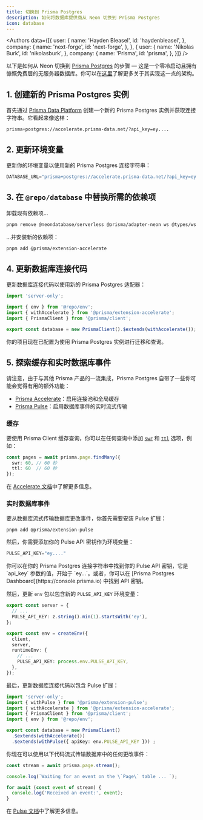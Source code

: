 ```yaml
---
title: 切换到 Prisma Postgres
description: 如何将数据库提供商从 Neon 切换到 Prisma Postgres
icon: database
---
```



<Authors data={[{
  user: {
    name: 'Hayden Bleasel',
    id: 'haydenbleasel',
  },
  company: {
    name: 'next-forge',
    id: 'next-forge',
  },
}, {
  user: {
    name: 'Nikolas Burk',
    id: 'nikolasburk',
  },
  company: {
    name: 'Prisma',
    id: 'prisma',
  },
}]} />

以下是如何从 Neon 切换到 [Prisma Postgres](https://www.prisma.io/postgres) 的步骤 — 这是一个零冷启动且拥有慷慨免费层的无服务器数据库。你可以在[这里](https://www.prisma.io/blog/announcing-prisma-postgres-early-access)了解更多关于其实现这一点的架构。

## 1. 创建新的 Prisma Postgres 实例

首先通过 [Prisma Data Platform](https://console.prisma.io/) 创建一个新的 Prisma Postgres 实例并获取连接字符串。它看起来像这样：

```
prisma+postgres://accelerate.prisma-data.net/?api_key=ey....
```

## 2. 更新环境变量

更新你的环境变量以使用新的 Prisma Postgres 连接字符串：

```js apps/database/.env
DATABASE_URL="prisma+postgres://accelerate.prisma-data.net/?api_key=ey...."
```

## 3. 在 `@repo/database` 中替换所需的依赖项

卸载现有依赖项...

```sh Terminal
pnpm remove @neondatabase/serverless @prisma/adapter-neon ws @types/ws
```

...并安装新的依赖项：

```sh Terminal
pnpm add @prisma/extension-accelerate
```

## 4. 更新数据库连接代码

更新数据库连接代码以使用新的 Prisma Postgres 适配器：

```ts packages/database/index.ts {4,7}
import 'server-only';

import { env } from '@repo/env';
import { withAccelerate } from '@prisma/extension-accelerate';
import { PrismaClient } from '@prisma/client';

export const database = new PrismaClient().$extends(withAccelerate());
```

你的项目现在已配置为使用 Prisma Postgres 实例进行迁移和查询。

## 5. 探索缓存和实时数据库事件

请注意，由于与其他 Prisma 产品的一流集成，Prisma Postgres 自带了一些你可能会觉得有用的额外功能：

- [Prisma Accelerate](https://www.prisma.io/accelerate)：启用连接池和全局缓存
- [Prisma Pulse](https://www.prisma.io/pulse)：启用数据库事件的实时流式传输

### 缓存

要使用 Prisma Client 缓存查询，你可以在任何查询中添加 [`swr`](https://www.prisma.io/docs/accelerate/caching#stale-while-revalidate-swr) 和 [`ttl`](https://www.prisma.io/docs/accelerate/caching#time-to-live-ttl) 选项，例如：

```ts page.tsx
const pages = await prisma.page.findMany({
  swr: 60, // 60 秒
  ttl: 60  // 60 秒
});
```

在 [Accelerate 文档](https://www.prisma.io/docs/accelerate)中了解更多信息。

### 实时数据库事件

要从数据库流式传输数据库更改事件，你首先需要安装 Pulse 扩展：

```sh Terminal
pnpm add @prisma/extension-pulse
```

然后，你需要添加你的 Pulse API 密钥作为环境变量：

```ts apps/database/.env
PULSE_API_KEY="ey...."
```

<Info>
  你可以在你的 Prisma Postgres 连接字符串中找到你的 Pulse API 密钥，它是 `api_key` 参数的值，开始于 `ey...`。或者，你可以在 [Prisma Postgres Dashboard](https://console.prisma.io) 中找到 API 密钥。
</Info>

然后，更新 `env` 包以包含新的 `PULSE_API_KEY` 环境变量：

```ts packages/env/index.ts {3,11}
export const server = {
  // ...
  PULSE_API_KEY: z.string().min(1).startsWith('ey'),
};

export const env = createEnv({
  client,
  server,
  runtimeEnv: {
    // ...
    PULSE_API_KEY: process.env.PULSE_API_KEY,
  },
});
```

最后，更新数据库连接代码以包含 Pulse 扩展：

```ts packages/database/index.ts {2, 7-9}
import 'server-only';
import { withPulse } from '@prisma/extension-pulse';
import { withAccelerate } from '@prisma/extension-accelerate';
import { PrismaClient } from '@prisma/client';
import { env } from '@repo/env';

export const database = new PrismaClient()
  .$extends(withAccelerate())
  .$extends(withPulse({ apiKey: env.PULSE_API_KEY })) ;
```

你现在可以使用以下代码流式传输数据库中的任何更改事件：

```ts page.tsx
const stream = await prisma.page.stream();

console.log(`Waiting for an event on the \`Page\` table ... `);

for await (const event of stream) {
  console.log('Received an event:', event);
}
```

在 [Pulse 文档](https://www.prisma.io/docs/pulse)中了解更多信息。
